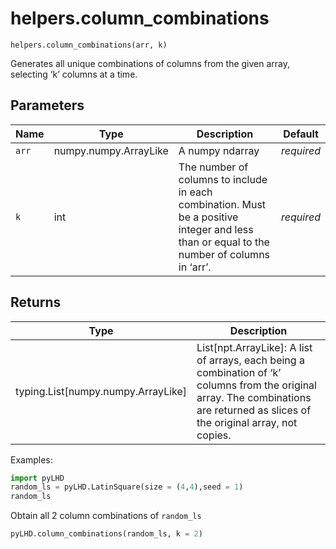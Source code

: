 # helpers.column_combinations { #pyLHD.helpers.column_combinations }

`helpers.column_combinations(arr, k)`

Generates all unique combinations of columns from the given array, selecting 'k' columns at a time.

## Parameters

| Name   | Type                  | Description                                                                                                                                | Default    |
|--------|-----------------------|--------------------------------------------------------------------------------------------------------------------------------------------|------------|
| `arr`  | numpy.numpy.ArrayLike | A numpy ndarray                                                                                                                            | _required_ |
| `k`    | int                   | The number of columns to include in each combination. Must be a positive integer and less than or equal to the number of columns in 'arr'. | _required_ |

## Returns

| Type                                 | Description                                                                                                                                                                        |
|--------------------------------------|------------------------------------------------------------------------------------------------------------------------------------------------------------------------------------|
| typing.List\[numpy.numpy.ArrayLike\] | List[npt.ArrayLike]: A list of arrays, each being a combination of 'k' columns from the original array. The combinations are returned as slices of the original array, not copies. |

Examples:

```python
import pyLHD
random_ls = pyLHD.LatinSquare(size = (4,4),seed = 1)
random_ls
```
Obtain all 2 column combinations of `random_ls`
```python
pyLHD.column_combinations(random_ls, k = 2)
```